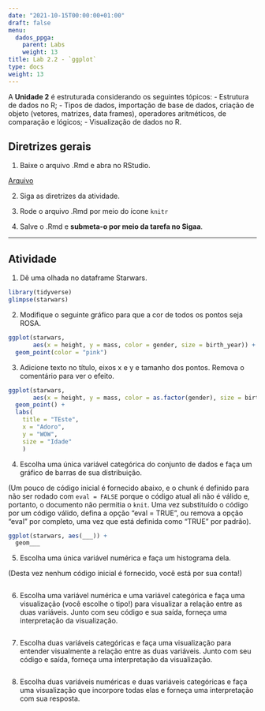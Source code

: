 ```yaml
---
date: "2021-10-15T00:00:00+01:00"
draft: false
menu:
  dados_ppga:
    parent: Labs
    weight: 13
title: Lab 2.2 - `ggplot`
type: docs
weight: 13
---
```


A **Unidade 2** é estruturada considerando os seguintes tópicos:
- Estrutura de dados no R; 
- Tipos de dados, importação de base de dados, criação de objeto (vetores, matrizes, data frames), operadores aritméticos, de comparação e lógicos;
- Visualização de dados no R.

## **Diretrizes gerais**

1. Baixe o arquivo .Rmd e abra no RStudio. 

[Arquivo](https://cefetmgbr-my.sharepoint.com/:u:/g/personal/renataoliveira_cefetmg_br/EQRGYbjqPK9PpLiRI6M2SBUBsfh__B4NfDOM5EvLeYG_wg?e=z7pDKM)

2. Siga as diretrizes da atividade. 

3. Rode o arquivo .Rmd por meio do ícone `knitr` 

4. Salve o .Rmd e **submeta-o por meio da tarefa no Sigaa**. 

<hr></hr>

## **Atividade**

1. Dê uma olhada no dataframe Starwars.

```r
library(tidyverse)
glimpse(starwars)
```

2. Modifique o seguinte gráfico para que a cor de todos os pontos seja ROSA.

```r
ggplot(starwars, 
       aes(x = height, y = mass, color = gender, size = birth_year)) +
  geom_point(color = "pink")
```

3. Adicione texto no título, eixos x e y e tamanho dos pontos. Remova o comentário para ver o efeito.

```r
ggplot(starwars, 
       aes(x = height, y = mass, color = as.factor(gender), size = birth_year)) +
  geom_point() +
  labs(
    title = "TEste",
    x = "Adoro", 
    y = "WOW",
    size = "Idade"
    )
```

4. Escolha uma única variável categórica do conjunto de dados e faça um gráfico de barras de sua distribuição.

(Um pouco de código inicial é fornecido abaixo, e o chunk é definido para não ser rodado com `eval = FALSE` porque o código atual ali não é válido e, portanto, o documento não permitia o `knit`. Uma vez substituído o código por um código válido, defina a opção "eval = TRUE", ou remova a opção "eval" por completo, uma vez que está definida como "TRUE" por padrão).

```r
ggplot(starwars, aes(___)) +
  geom___
```

5. Escolha uma única variável numérica e faça um histograma dela.

(Desta vez nenhum código inicial é fornecido, você está por sua conta!)

```r

```

6. Escolha uma variável numérica e uma variável categórica e faça uma visualização (você escolhe o tipo!) para visualizar a relação entre as duas variáveis. Junto com seu código e sua saída, forneça uma interpretação da visualização.

```r

```

7. Escolha duas variáveis categóricas e faça uma visualização para entender visualmente a relação entre as duas variáveis. Junto com seu código e saída, forneça uma interpretação da visualização.

```r

```

8. Escolha duas variáveis numéricas e duas variáveis categóricas e faça uma visualização que incorpore todas elas e forneça uma interpretação com sua resposta.

```r

```
